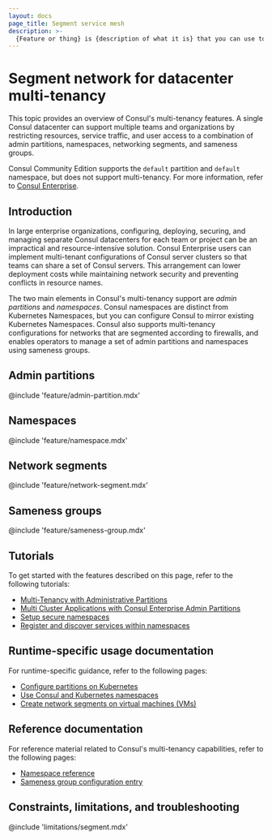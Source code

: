 ```yaml
---
layout: docs
page_title: Segment service mesh
description: >-
  {Feature or thing} is {description of what it is} that you can use to {list of things verbs corresponding to feature permutations}. Learn how {feature} can help you {user goals}.
---
```


# Segment network for datacenter multi-tenancy

This topic provides an overview of Consul's multi-tenancy features. A single Consul datacenter can support multiple teams and organizations by restricting resources, service traffic, and user access to a combination of admin partitions, namespaces, networking segments, and sameness groups.

Consul Community Edition supports the `default` partition and `default` namespace, but does not support multi-tenancy. For more information, refer to [Consul Enterprise](/consul/docs/enterprise).

## Introduction

In large enterprise organizations, configuring, deploying, securing, and managing separate Consul datacenters for each team or project can be an impractical and resource-intensive solution. Consul Enterprise users can implement multi-tenant configurations of Consul server clusters so that teams can share a set of Consul servers. This arrangement can lower deployment costs while maintaining network security and preventing conflicts in resource names.

The two main elements in Consul's multi-tenancy support are _admin partitions_ and _namespaces_. Consul namespaces are distinct from Kubernetes Namespaces, but you can configure Consul to mirror existing Kubernetes Namespaces. Consul also supports multi-tenancy configurations for networks that are segmented according to firewalls, and enables operators to manage a set of admin partitions and namespaces using sameness groups.

## Admin partitions

@include 'feature/admin-partition.mdx'

## Namespaces

@include 'feature/namespace.mdx'

## Network segments

@include 'feature/network-segment.mdx'

## Sameness groups

@include 'feature/sameness-group.mdx'

## Tutorials

To get started with the features described on this page, refer to the following tutorials:

- [Multi-Tenancy with Administrative Partitions](/consul/tutorials/enterprise/consul-admin-partitions?utm_source=docs)
- [Multi Cluster Applications with Consul Enterprise Admin Partitions](/consul/tutorials/kubernetes/kubernetes-admin-partitions?utm_source=docs)
- [Setup secure namespaces](/consul/tutorials/namespaces/namespaces-secure-shared-access)
- [Register and discover services within namespaces](/consul/tutorials/namespaces/namespaces-share-datacenter-access)

## Runtime-specific usage documentation

For runtime-specific guidance, refer to the following pages:

- [Configure partitions on Kubernetes](/consul/segment/admin-partition/k8s)
- [Use Consul and Kubernetes namespaces](/consul/segment/namespace/k8s)
- [Create network segments on virtual machines (VMs)](/consul/segment/namespace/vm)

## Reference documentation

For reference material related to Consul's multi-tenancy capabilities, refer to the following pages:

- [Namespace reference](/consul/docs/reference/namespace)
- [Sameness group configuration entry](/reference/config-entry/sameness-group)

## Constraints, limitations, and troubleshooting

@include 'limitations/segment.mdx'
